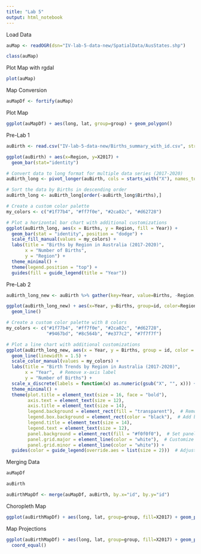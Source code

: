 ```yaml
---
title: "Lab 5"
output: html_notebook
---
```


Load Data

```r
auMap <- readOGR(dsn="IV-lab-5-data-new/SpatialData/AusStates.shp")
```

```r
class(auMap)
```

Plot Map with rgdal

```r
plot(auMap)
```

Map Conversion

```r
auMapDf <- fortify(auMap)
```

Plot Map

```r
ggplot(auMapDf) + aes(long, lat, group=group) + geom_polygon()
```

Pre-Lab 1

```r
auBirth <- read.csv("IV-lab-5-data-new/Births_summary_with_id.csv", stringsAsFactors = FALSE)
```

```r
ggplot(auBirth) + aes(x=Region, y=X2017) +
  geom_bar(stat="identity")
```

```r
# Convert data to long format for multiple data series (2017-2020)
auBirth_long <- pivot_longer(auBirth, cols = starts_with("X"), names_to = "Year", values_to = "Births")

# Sort the data by Births in descending order
auBirth_long <- auBirth_long[order(-auBirth_long$Births),]

# Create a custom color palette
my_colors <- c("#1f77b4", "#ff7f0e", "#2ca02c", "#d62728")
```

```r
# Plot a horizontal bar chart with additional customizations
ggplot(auBirth_long, aes(x = Births, y = Region, fill = Year)) +
  geom_bar(stat = "identity", position = "dodge") +
  scale_fill_manual(values = my_colors) +
  labs(title = "Births by Region in Australia (2017-2020)",
       x = "Number of Births",
       y = "Region") +
  theme_minimal() +
  theme(legend.position = "top") +
  guides(fill = guide_legend(title = "Year"))
```

Pre-Lab 2

```r
auBirth_long_new <- auBirth %>% gather(key=Year, value=Births, -Region, -id)
```

```r
ggplot(auBirth_long_new) + aes(x=Year, y=Births, group=id, color=Region) +
  geom_line()
```

```r
# Create a custom color palette with 8 colors
my_colors <- c("#1f77b4", "#ff7f0e", "#2ca02c", "#d62728",
               "#9467bd", "#8c564b", "#e377c2", "#7f7f7f")

# Plot a line chart with additional customizations
ggplot(auBirth_long_new, aes(x = Year, y = Births, group = id, color = Region)) +
  geom_line(linewidth = 1.5) +
  scale_color_manual(values = my_colors) +
  labs(title = "Birth Trends by Region in Australia (2017-2020)",
       x = "Year",  # Remove x-axis label
       y = "Number of Births") +
  scale_x_discrete(labels = function(x) as.numeric(gsub("X", "", x))) +  # Remove "X" prefix
  theme_minimal() +
  theme(plot.title = element_text(size = 16, face = "bold"),
        axis.text = element_text(size = 12),
        axis.title = element_text(size = 14),
        legend.background = element_rect(fill = "transparent"),  # Remove legend background
        legend.box.background = element_rect(color = "black"),  # Add border to legend box
        legend.title = element_text(size = 14),
        legend.text = element_text(size = 12),
        panel.background = element_rect(fill = "#f0f0f0"),  # Set panel background color
        panel.grid.major = element_line(color = "white"),  # Customize grid lines
        panel.grid.minor = element_line(color = "white")) +
  guides(color = guide_legend(override.aes = list(size = 2)))  # Adjust legend symbol size
```

Merging Data

```r
auMapDf
```

```r
auBirth
```

```r
auBirthMapDf <- merge(auMapDf, auBirth, by.x="id", by.y="id")
```

Choropleth Map

```r
ggplot(auBirthMapDf) + aes(long, lat, group=group, fill=X2017) + geom_polygon()
```

Map Projections

```r
ggplot(auBirthMapDf) + aes(long, lat, group=group, fill=X2017) + geom_polygon() +
  coord_equal()
```
